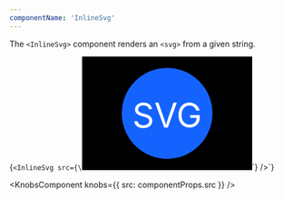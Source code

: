 ```yaml
---
componentName: 'InlineSvg'
---
```


The `<InlineSvg>` component renders an `<svg>` from a given string.

<LiveComponent>{`<InlineSvg
  src={\`<svg width="300" height="200">
    <rect width="100%" height="100%" fill="#000000" />
    <circle cx="150" cy="100" r="80" fill="#1563ff" />
    <text x="150" y="125" font-size="60" text-anchor="middle" fill="#ffffff">SVG</text>
  </svg>\`}
/>`}</LiveComponent>

<PropsTable props={componentProps} />

<KnobsComponent knobs={{ src: componentProps.src }} />
